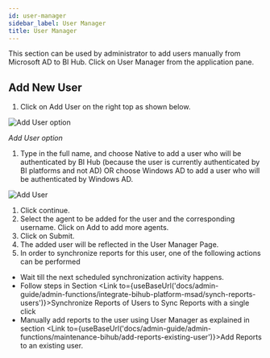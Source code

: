 ```yaml
---
id: user-manager
sidebar_label: User Manager
title: User Manager
---
```



This section can be used by administrator to add users manually from Microsoft AD to BI Hub. Click on User Manager from the application pane.

## Add New User

1. Click on Add User on the right top as shown below.

  <div style={{textAlign: 'center'}}>
    <Zoom>
      <img alt="Add User option" src={useBaseUrl('doc-images/admin-guide/admin-functions/maintenance-bihub/adduseroption.jpg')}/>
    </Zoom>
  </div>

  *Add User option*

1. Type in the full name, and choose Native to add a user who will be authenticated by BI Hub (because the user is currently authenticated by BI platforms and not AD) OR choose Windows AD to add a user who will be authenticated by Windows AD.

  <div style={{textAlign: 'center'}}>
    <Zoom>
      <img alt="Add User" src={useBaseUrl('doc-images/admin-guide/admin-functions/maintenance-bihub/adduser.jpg')}/>
    </Zoom>
  </div>

1. Click continue.
1. Select the agent to be added for the user and the corresponding username. Click on Add to add more agents.
1. Click on Submit.
1. The added user will be reflected in the User Manager Page.
1. In order to synchronize reports for this user, one of the following actions can be performed
  
  - Wait till the next scheduled synchronization activity happens.
  - Follow steps in Section <Link to={useBaseUrl('docs/admin-guide/admin-functions/integrate-bihub-platform-msad/synch-reports-users')}>Synchronize Reports of Users</Link> to Sync Reports with a single click
  - Manually add reports to the user using User Manager as explained in section <Link to={useBaseUrl('docs/admin-guide/admin-functions/maintenance-bihub/add-reports-existing-user')}>Add Reports to an existing user</Link>.
